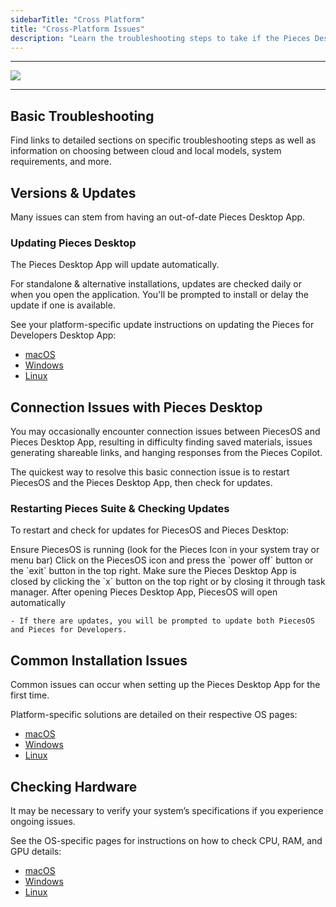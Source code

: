 ```yaml
---
sidebarTitle: "Cross Platform"
title: "Cross-Platform Issues"
description: "Learn the troubleshooting steps to take if the Pieces Desktop App isn't working as expected, no matter your operating system."
---
```


---

![](https://storage.googleapis.com/hashnode_product_documentation_assets/meet_pieces_assets/meet_pieces/troubleshooting/cross_platform/troubleshooting_multiOS.png)

---

## Basic Troubleshooting

Find links to detailed sections on specific troubleshooting steps as well as information on choosing between cloud and local models, system requirements, and more.


<OnDeviceStorage />

## Versions & Updates

Many issues can stem from having an out-of-date Pieces Desktop App.

### Updating Pieces Desktop

The Pieces Desktop App will update automatically.

For standalone & alternative installations, updates are checked daily or when you open the application. You'll be prompted to install or delay the update if one is available.

See your platform-specific update instructions on updating the Pieces for Developers Desktop App:

- [macOS](https://docs.pieces.app/products/desktop/troubleshooting/macos#updating-the-pieces-desktop-app)
- [Windows](https://docs.pieces.app/products/desktop/troubleshooting/windows#updating-pieces-desktop-app)
- [Linux](https://docs.pieces.app/products/desktop/troubleshooting/linux#updating-pieces-desktop)

## Connection Issues with Pieces Desktop

You may occasionally encounter connection issues between PiecesOS and Pieces Desktop App, resulting in difficulty finding saved materials, issues generating shareable links, and hanging responses from the Pieces Copilot.

The quickest way to resolve this basic connection issue is to restart PiecesOS and the Pieces Desktop App, then check for updates.

### Restarting Pieces Suite & Checking Updates

To restart and check for updates for PiecesOS and Pieces Desktop:

<Steps>
  <Step title="Make Sure PiecesOS is Running">
    Ensure PiecesOS is running (look for the Pieces Icon in your system tray or menu bar)
  </Step>
  <Step title="Exit PiecesOS">
    Click on the PiecesOS icon and press the `power off` button or the `exit` button in the top right.
  </Step>
  <Step title="Close Pieces for Developers">
    Make sure the Pieces Desktop App is closed by clicking the `x` button on the top right or by closing it through task manager.
  </Step>
  <Step title="Open Pieces Desktop">
    After opening Pieces Desktop App, PiecesOS will open automatically

    - If there are updates, you will be prompted to update both PiecesOS and Pieces for Developers.
  </Step>
</Steps>

## Common Installation Issues

Common issues can occur when setting up the Pieces Desktop App for the first time.

Platform-specific solutions are detailed on their respective OS pages:

- [macOS](https://docs.pieces.app/products/desktop/troubleshooting/macos#common-installation-issues)
- [Windows](https://docs.pieces.app/products/desktop/troubleshooting/windows#common-installation-issues)
- [Linux](https://docs.pieces.app/products/desktop/troubleshooting/linux#common-installation-issues)

## Checking Hardware

It may be necessary to verify your system’s specifications if you experience ongoing issues.

See the OS-specific pages for instructions on how to check CPU, RAM, and GPU details:

- [macOS](https://docs.pieces.app/products/desktop/troubleshooting/macos#checking-os-version)
- [Windows](https://docs.pieces.app/products/desktop/troubleshooting/windows#checking-hardware-specifications)
- [Linux](https://docs.pieces.app/products/desktop/troubleshooting/linux#checking-system-information)